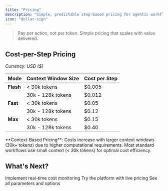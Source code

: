 ```yaml
---
title: "Pricing"
description: "Simple, predictable step-based pricing for agentic workflows"
icon: "dollar-sign"
---
```


> Pay per action, not per token. Simple pricing that scales with value delivered.

## Cost-per-Step Pricing

*Currency: USD ($)*

| Mode | Context Window Size | Cost per Step |
|------|-------------------|---------------|
| **Flash** | < 30k tokens | $0.005 |
| | 30k - 128k tokens | $0.012 |
| **Fast** | < 30k tokens | $0.05 |
| | 30k - 128k tokens | $0.12 |
| **Max** | < 30k tokens | $0.15 |
| | 30k - 128k tokens | $0.40 |

<Note>
**Context-Based Pricing**: Costs increase with larger context windows (30k+ tokens) due to higher computational requirements. Most standard workflows use small context (< 30k tokens) for optimal cost efficiency.
</Note>




## What's Next?

<CardGroup cols={3}>
  <Card title="Cost Tracking" icon="chart-line" href="/build/cost-tracking">
    Implement real-time cost monitoring
  </Card>
  
  <Card title="Quick Start" icon="rocket" href="/getting-started/quickstart">
    Try the platform with live pricing
  </Card>
  
  <Card title="API Reference" icon="code" href="/api/run-agent">
    See all parameters and options
  </Card>
</CardGroup>